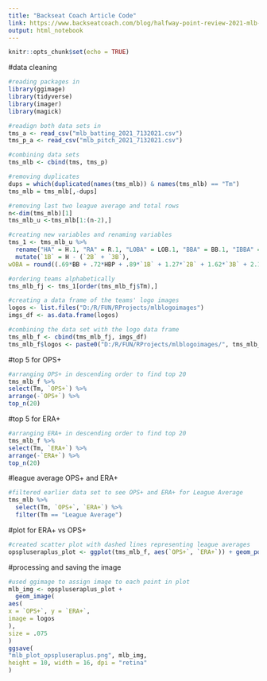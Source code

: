 ---
title: "Backseat Coach Article Code"
link: https://www.backseatcoach.com/blog/halfway-point-review-2021-mlb-season
output: html_notebook
---

```{r setup, include=FALSE}
knitr::opts_chunk$set(echo = TRUE)
```

#data cleaning
```{r, include = FALSE}
#reading packages in
library(ggimage)
library(tidyverse)
library(imager)
library(magick)

#readign both data sets in
tms_a <- read_csv("mlb_batting_2021_7132021.csv")
tms_p_a <- read_csv("mlb_pitch_2021_7132021.csv")

#combining data sets
tms_mlb <- cbind(tms, tms_p)

#removing duplicates
dups = which(duplicated(names(tms_mlb)) & names(tms_mlb) == "Tm")
tms_mlb = tms_mlb[,-dups]

#removing last two league average and total rows
n<-dim(tms_mlb)[1]
tms_mlb_u <-tms_mlb[1:(n-2),]

#creating new variables and renaming variables 
tms_1 <- tms_mlb_u %>%
  rename("HA" = H.1, "RA" = R.1, "LOBA" = LOB.1, "BBA" = BB.1, "IBBA" = IBB.1, "SOA" = SO.1, "HBPA" = HBP.1, "HRA" = HR.1) %>%
  mutate(`1B` = H - (`2B` + `3B`),
wOBA = round((.69*BB + .72*HBP + .89*`1B` + 1.27*`2B` + 1.62*`3B` + 2.10*HR) / (AB + BB - IBB + SF + HBP), digits = 3), ISO = SLG - BA)

#ordering teams alphabetically
tms_mlb_fj <- tms_1[order(tms_mlb_fj$Tm),]

#creating a data frame of the teams' logo images
logos <- list.files("D:/R/FUN/RProjects/mlblogoimages")
imgs_df <- as.data.frame(logos)

#combining the data set with the logo data frame
tms_mlb_f <- cbind(tms_mlb_fj, imgs_df)
tms_mlb_f$logos <- paste0("D:/R/FUN/RProjects/mlblogoimages/", tms_mlb_f$logos)
```

#top 5 for OPS+
```{r}
#arranging OPS+ in descending order to find top 20
tms_mlb_f %>%
select(Tm, `OPS+`) %>%
arrange(-`OPS+`) %>%
top_n(20)
```

#top 5 for ERA+
```{r}
#arranging ERA+ in descending order to find top 20
tms_mlb_f %>%
select(Tm, `ERA+`) %>%
arrange(-`ERA+`) %>%
top_n(20)
```

#league average OPS+ and ERA+
```{r}
#filtered earlier data set to see OPS+ and ERA+ for League Average
tms_mlb %>%
  select(Tm, `OPS+`, `ERA+`) %>% 
  filter(Tm == "League Average")
```

#plot for ERA+ vs OPS+
```{r}
#created scatter plot with dashed lines representing league averages
opspluseraplus_plot <- ggplot(tms_mlb_f, aes(`OPS+`, `ERA+`)) + geom_point(color = "white") + geom_vline(xintercept = 97, linetype="dashed", color="darkred") + geom_hline(yintercept = 101, linetype="dashed", color="darkred") + ggtitle("Teams OPS+ and ERA+ vs League Average OPS+ and ERA+") + theme_classic() + theme(plot.title = element_text(face = "bold", size = 16, hjust = .5), axis.title.y = element_text(size = 13, face = "bold"), axis.title.x = element_text(size = 13, face = "bold"))
```

#processing and saving the image
```{r}
#used ggimage to assign image to each point in plot
mlb_img <- opspluseraplus_plot +
  geom_image(
aes(
x = `OPS+`, y = `ERA+`,
image = logos
),
size = .075
)
ggsave(
"mlb_plot_opspluseraplus.png", mlb_img,
height = 10, width = 16, dpi = "retina"
)
```

